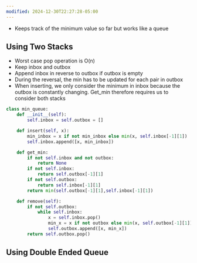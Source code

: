 ```yaml
---
modified: 2024-12-30T22:27:28-05:00
---
```

- Keeps track of the minimum value so far but works like a queue

## Using Two Stacks 
- Worst case pop operation is O(n)
- Keep inbox and outbox
- Append inbox in reverse to outbox if outbox is empty
- During the reversal, the min has to be updated for each pair in outbox
- When inserting, we only consider the minimum in inbox because the outbox is constantly changing. Get_min therefore requires us to consider both stacks

```python
class min_queue:
	def __init__(self):
		self.inbox = self.outbox = []

	def insert(self, x):
		min_inbox = x if not min_inbox else min(x, self.inbox[-1][1])
		self.inbox.append([x, min_inbox])

	def get_min:
		if not self.inbox and not outbox:
			return None
		if not self.inbox:
			return self.outbox[-1][1]
		if not self.outbox:
			return self.inbox[-1][1]
		return min(self.outbox[-1][1],self.inbox[-1][1])

	def remove(self):
		if not self.outbox:
			while self.inbox:
				x = self.inbox.pop()
				min_x = x if not outbox else min(x, self.outbox[-1][1])
				self.outbox.append([x, min_x])
		return self.outbox.pop()
```


## Using Double Ended Queue